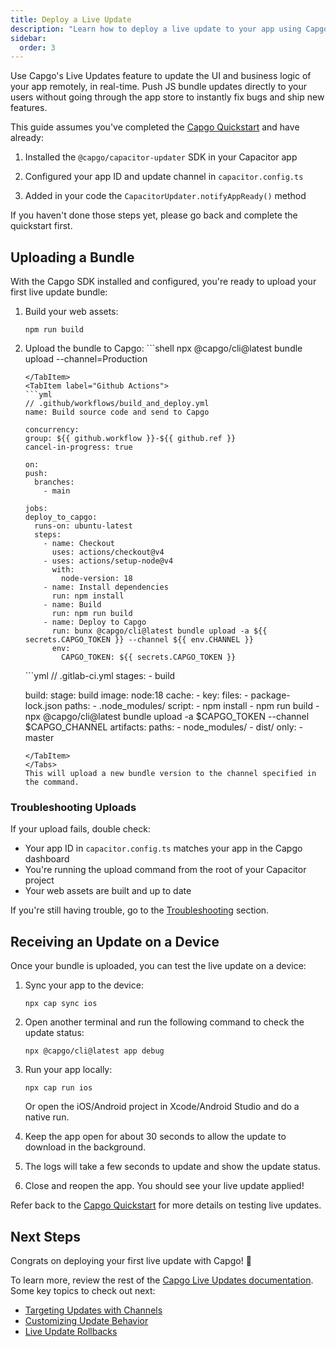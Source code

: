 ```yaml
---
title: Deploy a Live Update
description: "Learn how to deploy a live update to your app using Capgo's Live Updates feature, enabling real-time UI and logic updates without app store resubmission."
sidebar:
  order: 3
---
```


Use Capgo's Live Updates feature to update the UI and business logic of your app remotely, in real-time. Push JS bundle updates directly to your users without going through the app store to instantly fix bugs and ship new features.

This guide assumes you've completed the [Capgo Quickstart](/docs/getting-started/quickstart) and have already:

<Steps>

1. Installed the `@capgo/capacitor-updater` SDK in your Capacitor app 

2. Configured your app ID and update channel in `capacitor.config.ts`

3. Added in your code the `CapacitorUpdater.notifyAppReady()` method

</Steps>

If you haven't done those steps yet, please go back and complete the quickstart first.

<LinkCard href="/docs/getting-started/add-an-app/" title="Add an app" description="Add an app to your Capgo account, and install the plugin in your app" />

## Uploading a Bundle

With the Capgo SDK installed and configured, you're ready to upload your first live update bundle:

1. Build your web assets:
   ```shell
   npm run build
   ```

2. Upload the bundle to Capgo:
    <Tabs>
      <TabItem label="Console">
        ```shell
      npx @capgo/cli@latest bundle upload --channel=Production
      ```
      </TabItem>
      <TabItem label="Github Actions">
      ```yml
      // .github/workflows/build_and_deploy.yml
    name: Build source code and send to Capgo

    concurrency:
      group: ${{ github.workflow }}-${{ github.ref }}
      cancel-in-progress: true

    on:
      push:
        branches:
          - main

    jobs:
      deploy_to_capgo:
        runs-on: ubuntu-latest
        steps:
          - name: Checkout
            uses: actions/checkout@v4
          - uses: actions/setup-node@v4
            with:
              node-version: 18
          - name: Install dependencies
            run: npm install
          - name: Build
            run: npm run build
          - name: Deploy to Capgo
            run: bunx @capgo/cli@latest bundle upload -a ${{ secrets.CAPGO_TOKEN }} --channel ${{ env.CHANNEL }}
            env:
              CAPGO_TOKEN: ${{ secrets.CAPGO_TOKEN }}
      ```
      </TabItem>
      <TabItem label="Gitlab">
      ```yml
      // .gitlab-ci.yml
      stages:
        - build

      build:
        stage: build
        image: node:18
        cache:
          - key:
              files:
                - package-lock.json
            paths:
              - .node_modules/
        script:
          - npm install
          - npm run build
          - npx @capgo/cli@latest bundle upload -a $CAPGO_TOKEN --channel $CAPGO_CHANNEL
        artifacts:
          paths:
            - node_modules/
            - dist/
        only:
          - master
      ```
      </TabItem>
    </Tabs>
   This will upload a new bundle version to the channel specified in the command.

### Troubleshooting Uploads

If your upload fails, double check:
- Your app ID in `capacitor.config.ts` matches your app in the Capgo dashboard
- You're running the upload command from the root of your Capacitor project
- Your web assets are built and up to date

If you're still having trouble, go to the [Troubleshooting](/docs/getting-started/troubleshooting/) section.

## Receiving an Update on a Device

Once your bundle is uploaded, you can test the live update on a device:

1. Sync your app to the device:
   ```shell
   npx cap sync ios
   ```

2. Open another terminal and run the following command to check the update status:
   ```shell
   npx @capgo/cli@latest app debug
   ```

3. Run your app locally:
   ```shell
   npx cap run ios
   ``` 
   Or open the iOS/Android project in Xcode/Android Studio and do a native run.

4. Keep the app open for about 30 seconds to allow the update to download in the background. 

5. The logs will take a few seconds to update and show the update status.

6. Close and reopen the app. You should see your live update applied!

Refer back to the [Capgo Quickstart](/docs/getting-started/quickstart#receiving-a-live-update-on-a-device) for more details on testing live updates.

## Next Steps

Congrats on deploying your first live update with Capgo! 🎉 

To learn more, review the rest of the [Capgo Live Updates documentation](/docs/live-updates). Some key topics to check out next:
- [Targeting Updates with Channels](/docs/live-updates/channels)
- [Customizing Update Behavior](/docs/live-updates/update-behavior)
- [Live Update Rollbacks](/docs/live-updates/rollbacks)
